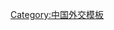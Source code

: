 <noinclude>
{{noteTA
|G1=地名
}}
</noinclude>
{{Navbox
|name  = 駐中華人民共和國外交機構
|title = {{flagicon|PRC}} [[驻中华人民共和国外交机构列表|各國駐中華人民共和國外交機構]]
|state = {{{state|autocollapse}}}
|listclass =  hlist
|above= 相關模板：[[:模板:各国驻上海外交机构|駐上海領事機構]]、[[:模板:驻广州领事机构|驻广州领事机构]]、[[:模板:駐香港領事機構|駐香港領事機構]]、[[:模板:驻华大使|驻华大使]]
|image = 

|group1 = [[中华人民共和国建交列表|建交国]]驻[[中华人民共和国|华]]<br />[[大使馆]]<br />（[[领事馆]]）
|list1 = {{Navbox |child
|groupstyle = width:6em;
|liststyle = width:auto;

|group1= 亞洲
|list1 =
*[[阿富汗驻华大使馆|阿富汗]]
*[[阿联酋驻华大使馆|阿联酋]]
**[[阿联酋驻上海总领事馆|上海]]
**[[阿联酋驻广州总领事馆|广州]]
**[[阿联酋驻香港总领事馆|香港]]
*[[阿曼驻华大使馆|阿曼]]
**[[阿曼驻香港名誉领事馆|香港]]
*[[阿塞拜疆驻华大使馆|阿塞拜疆]]
*[[巴基斯坦驻华大使馆|巴基斯坦]]
**[[巴基斯坦驻上海总领事馆|上海]]
**[[巴基斯坦驻成都总领事馆|成都]]
**[[巴基斯坦驻广州总领事馆|广州]]
**[[巴基斯坦驻香港总领事馆|香港]]
*[[巴勒斯坦驻华大使馆|巴勒斯坦]]
*[[巴林驻华大使馆|巴林]]
**[[巴林驻香港名誉领事馆|香港]]
*[[朝鲜驻华大使馆|朝鲜]]
**[[朝鲜驻沈阳总领事馆|沈阳]]
**[[朝鲜驻香港总领事馆|香港]]
**[[朝鲜驻沈阳总领事馆驻丹东领事办公室|丹东]]
**<s>[[朝鲜驻上海总领事馆|上海]]</s>
**<s>[[朝鲜驻长春总领事馆|长春]]</s>
**<s>[[朝鲜驻图们领事馆|图们]]</s>
*[[东帝汶驻华大使馆|东帝汶]]
*[[菲律宾驻华大使馆|菲律宾]]
**[[菲律宾驻厦门总领事馆|厦门]]
**[[菲律宾驻广州总领事馆|广州]]
**[[菲律宾驻上海总领事馆|上海]]
**[[菲律宾驻重庆总领事馆|重庆]]
**[[菲律宾驻香港总领事馆|香港]]
**[[菲律宾驻澳门总领事馆|澳门]]
*[[格鲁吉亚驻华大使馆|格鲁吉亚]]
*[[哈萨克斯坦驻华大使馆|哈萨克斯坦]]
**[[哈萨克斯坦驻上海总领事馆|上海]]
**[[哈萨克斯坦驻香港总领事馆|香港]]
*[[韩国驻华大使馆|韩国]]
**[[韩国驻上海总领事馆|上海]]
**[[韩国驻青岛总领事馆|青岛]]
**[[韩国驻广州总领事馆|广州]]
**{{link-ko|韩国驻沈阳总领事馆|주선양 대한민국 총영사관|沈阳}}
**[[韩国驻成都总领事馆|成都]]
**[[韩国驻西安总领事馆|西安]]
**[[韩国驻武汉总领事馆|武汉]]
**[[韩国驻香港总领事馆|香港]]
**[[韩国驻沈阳总领事馆驻大连领事办公室|大连]]
*[[吉尔吉斯斯坦驻华大使馆|吉尔吉斯斯坦]]
**[[吉尔吉斯斯坦驻广州总领事馆|广州]]
*[[柬埔寨驻华大使馆|柬埔寨]]
**[[柬埔寨驻广州总领事馆|广州]]
**[[柬埔寨驻上海总领事馆|上海]]
**[[柬埔寨驻昆明总领事馆|昆明]]
**[[柬埔寨驻重庆总领事馆|重庆]]
**[[柬埔寨驻济南总领事馆|济南]]
**[[柬埔寨驻南宁总领事馆|南宁]]
**[[柬埔寨驻西安总领事馆|西安]]
**[[柬埔寨驻海口总领事馆|海口]]
**[[柬埔寨驻香港总领事馆|香港]]
*[[卡塔尔驻华大使馆|卡塔尔]]
**[[卡塔尔驻广州总领事馆|广州]]
**[[卡塔尔驻香港总领事馆|香港]]
*[[科威特驻华大使馆|科威特]]
**[[科威特驻广州总领事馆|广州]]
**[[科威特驻上海总领事馆|上海]]
**[[科威特驻香港总领事馆|香港]]
*[[老挝驻华大使馆|老挝]]
**[[老挝驻昆明总领事馆|昆明]]
**[[老挝驻南宁总领事馆|南宁]]
**[[老挝驻上海总领事馆|上海]]
**[[老挝驻广州总领事馆|广州]]
**[[老挝驻长沙总领事馆|长沙]]
**[[老挝驻香港总领事馆|香港]]
**[[老挝驻昆明总领事馆常驻景洪办公室|景洪]]
*[[黎巴嫩驻华大使馆|黎巴嫩]]
*[[马尔代夫驻华大使馆|马尔代夫]]
**[[马尔代夫驻上海名誉领事馆|上海]]
**[[马尔代夫驻香港名誉领事馆|香港]]
*[[马来西亚驻华大使馆|马来西亚]]
**[[马来西亚驻广州总领事馆|广州]]
**[[马来西亚驻上海总领事馆|上海]]
**[[马来西亚驻昆明总领事馆|昆明]]
**[[马来西亚驻南宁总领事馆|南宁]]
**[[马来西亚驻西安总领事馆|西安]]
**[[马来西亚驻香港总领事馆|香港]]
*[[蒙古国驻华大使馆|蒙古]]
**[[蒙古驻呼和浩特总领事馆|呼和浩特]]
**[[蒙古驻上海总领事馆|上海]]
**[[蒙古驻香港总领事馆|香港]]
**[[蒙古驻二连浩特领事馆|二连浩特]]
**[[蒙古驻满洲里领事馆|满洲里]]
**<s>[[蒙古驻呼伦贝尔领事馆|呼伦贝尔]]</s>
*[[孟加拉国驻华大使馆|孟加拉国]]
**[[孟加拉国驻昆明总领事馆|昆明]]
**[[孟加拉国驻香港总领事馆|香港]]
*[[缅甸驻华大使馆|缅甸]]
**[[缅甸驻昆明总领事馆|昆明]]
**[[缅甸驻南宁总领事馆|南宁]]
**[[缅甸驻重庆总领事馆|重庆]]
**[[缅甸驻香港总领事馆|香港]]
*[[尼泊尔驻华大使馆|尼泊尔]]
**[[尼泊尔驻拉萨总领事馆|拉萨]]
**[[尼泊尔驻广州总领事馆|广州]]
**[[尼泊尔驻香港总领事馆|香港]]
**[[尼泊尔驻成都总领事馆|成都]]
**[[尼泊尔驻上海名誉领事馆|上海]]
*[[日本駐華大使館|日本]]
**[[日本驻上海总领事馆|上海]]
**[[日本驻广州总领事馆|广州]]
**[[日本驻沈阳总领事馆|沈阳]]
**[[日本驻重庆总领事馆|重庆]]
**[[日本驻青岛总领事馆|青岛]]
**[[日本驻香港总领事馆|香港]]
**[[日本驻沈阳总领事馆常驻大连领事办公室|大连]]
*[[沙特阿拉伯驻华大使馆|沙特阿拉伯]]
**[[沙特阿拉伯驻广州总领事馆|广州]]
**[[沙特阿拉伯驻香港总领事馆|香港]]
*[[斯里兰卡驻华大使馆|斯里兰卡]]
**[[斯里兰卡驻上海总领事馆|上海]]
**[[斯里兰卡驻广州总领事馆|广州]]
**<s>[[斯里兰卡驻成都领事馆|成都]]</s>
**<s>[[斯里兰卡驻香港名誉领事馆|香港]]</s>
*[[塔吉克斯坦驻华大使馆|塔吉克斯坦]]
*[[泰国驻华大使馆|泰国]]
**[[泰国驻广州总领事馆|广州]]
**[[泰国驻昆明总领事馆|昆明]]
**[[泰国驻上海总领事馆|上海]]
**[[泰国驻成都总领事馆|成都]]
**[[泰国驻厦门总领事馆|厦门]]
**[[泰国驻西安总领事馆|西安]]
**[[泰国驻南宁总领事馆|南宁]]
**[[泰国驻青岛总领事馆|青岛]]
**[[泰国驻香港总领事馆|香港]]
*[[土耳其駐華大使館|土耳其]]
**[[土耳其驻上海总领事馆|上海]]
**[[土耳其驻广州总领事馆|广州]]
**[[土耳其驻香港总领事馆|香港]]
*[[土库曼斯坦驻华大使馆|土库曼斯坦]]
*[[文莱驻华大使馆|文莱]]
**[[文莱驻香港总领事馆|香港]]
*[[乌兹别克斯坦驻华大使馆|乌兹别克斯坦]]
**[[乌兹别克斯坦驻上海总领事馆|上海]]
**[[乌兹别克斯坦驻广州总领事馆|广州]]
*[[新加坡驻华大使馆|新加坡]]
**[[新加坡驻上海总领事馆|上海]]
**[[新加坡驻厦门总领事馆|厦门]]
**[[新加坡驻广州总领事馆|广州]]
**[[新加坡驻成都总领事馆|成都]]
**[[新加坡驻香港总领事馆|香港]]
*[[叙利亚驻华大使馆|叙利亚]]
*{{link-fa|亚美尼亚驻华大使馆|سفارت ارمنستان در پکن|亚美尼亚}}
*[[也门驻华大使馆|也门]]
**[[也门驻香港名誉领事馆|香港]]
*[[伊拉克驻华大使馆|伊拉克]]
*[[伊朗驻华大使馆|伊朗]]
**[[伊朗驻上海总领事馆|上海]]
**[[伊朗驻广州总领事馆|广州]]
**[[伊朗驻香港总领事馆|香港]]
*[[以色列驻华大使馆|以色列]]
**[[以色列驻上海总领事馆|上海]]
**[[以色列驻广州总领事馆|广州]]
**[[以色列驻成都总领事馆|成都]]
**[[以色列驻香港总领事馆|香港]]
*[[印度驻华大使馆|印度]]
**[[印度驻上海总领事馆|上海]]
**[[印度驻广州总领事馆|广州]]
**[[印度驻香港总领事馆|香港]]
**<s>[[印度驻拉萨总领事馆|拉萨]]</s>
*[[印度尼西亚驻华大使馆|印度尼西亚]]
**[[印度尼西亚驻广州总领事馆|广州]]
**[[印度尼西亚驻上海总领事馆|上海]]
**[[印度尼西亚驻香港总领事馆|香港]]
*[[约旦驻华大使馆|约旦]]
**[[约旦驻香港名誉领事馆|香港]]
*{{link-ar|越南驻华大使馆|سفارة فيتنام في الصين|越南}}
**[[越南驻广州总领事馆|广州]]
**[[越南驻昆明总领事馆|昆明]]
**[[越南驻南宁总领事馆|南宁]]
**[[越南驻上海总领事馆|上海]]
**[[越南驻香港总领事馆|香港]]
**[[越南驻香港总领事馆驻澳门临时办公室|澳门]]

|group2 = 非洲
|list2  =
*[[阿尔及利亚驻华大使馆|阿尔及利亚]]
*[[埃及驻华大使馆|埃及]]
**[[埃及驻上海总领事馆|上海]]
**[[埃及驻香港总领事馆|香港]]
*[[埃塞俄比亚驻华大使馆|埃塞俄比亚]]
**[[埃塞俄比亚驻香港名誉领事馆|香港]]
**<s>[[埃塞俄比亚驻广州总领事馆|广州]]</s>
**<s>[[埃塞俄比亚驻上海总领事馆|上海]]</s>
**<s>[[埃塞俄比亚驻重庆总领事馆|重庆]]</s>
*[[安哥拉驻华大使馆|安哥拉]]
**[[安哥拉驻广州总领事馆|广州]]
**[[安哥拉驻澳门总领事馆|澳门]]
**<s>[[安哥拉驻香港总领事馆|香港]]</s>
*[[贝宁驻华大使馆|贝宁]]
**[[贝宁驻香港名誉领事馆|香港]]
*[[博茨瓦纳驻华大使馆|博茨瓦纳]]
**[[博茨瓦纳驻香港名誉领事馆|香港]]
*[[布基纳法索驻华大使馆|布基纳法索]]
*[[布隆迪驻华大使馆|布隆迪]]
**[[布隆迪驻香港名誉领事馆|香港]]
*[[赤道几内亚驻华大使馆|赤道几内亚]]
**[[赤道几内亚驻香港名誉领事馆|香港]]
*[[多哥驻华大使馆|多哥]]
**<s>[[多哥驻香港名誉领事馆|香港]]</s>
*[[厄立特里亚驻华大使馆|厄立特里亚]]
**[[厄立特里亚驻香港名誉领事馆|香港]]
*[[佛得角驻华大使馆|佛得角]]
**[[佛得角驻澳门名誉领事馆|澳门]]
*[[冈比亚驻华大使馆|冈比亚]]
*[[刚果共和国驻华大使馆|刚果（布）]]
**[[刚果共和国驻广州总领事馆|广州]]
**[[刚果共和国驻香港名誉领事馆|香港]]
*[[刚果民主共和国驻华大使馆|刚果（金）]]
**<s>[[刚果民主共和国驻香港名誉领事馆|香港]]</s>
*[[吉布提驻华大使馆|吉布提]]
**[[吉布提驻香港名誉领事馆|香港]]
*[[几内亚驻华大使馆|几内亚]]
**[[几内亚驻香港名誉领事馆|香港]]
**<s>[[几内亚驻澳门名誉领事馆|澳门]]</s>
*[[几内亚比绍驻华大使馆|几内亚比绍]]
**[[几内亚比绍驻澳门名誉领事馆|澳门]]
*[[加纳驻华大使馆|加纳]]
**[[加纳驻广州总领事馆|广州]]
**[[加纳驻香港名誉领事馆|香港]]
*[[加蓬驻华大使馆|加蓬]]
**<s>[[加蓬驻香港名誉领事馆|香港]]</s>
*[[津巴布韦驻华大使馆|津巴布韦]]
**[[津巴布韦驻香港总领事馆|香港]]
*[[喀麥隆駐華大使館|喀麥隆]]
**<s>[[喀麦隆驻香港名誉领事馆|香港]]</s>
*[[科摩罗驻华大使馆|科摩罗]]
*[[科特迪瓦驻华大使馆|科特迪瓦]]
**[[科特迪瓦驻广州总领事馆|广州]]
**[[科特迪瓦驻香港名誉领事馆|香港]]
*[[肯尼亚驻华大使馆|肯尼亚]]
**[[肯尼亚驻香港名誉领事馆|香港]]
*[[莱索托驻华大使馆|莱索托]]
**[[莱索托驻香港名誉领事馆|香港]]
*[[利比里亚驻华大使馆|利比里亚]]
*[[利比亚驻华大使馆|利比亚]]
*[[卢旺达驻华大使馆|卢旺达]]
**[[卢旺达驻香港名誉领事馆|香港]]
*[[马达加斯加驻华大使馆|马达加斯加]]
**<s>[[马达加斯加驻香港名誉领事馆|香港]]</s>
*[[马里驻华大使馆|马里]]
**[[马里驻广州总领事馆|广州]]
**[[马里驻香港名誉领事馆|香港]]
**[[马里驻澳门名誉领事馆|澳门]]
*[[马拉维驻华大使馆|马拉维]]
*[[毛里求斯驻华大使馆|毛里求斯]]
**[[毛里求斯驻香港名誉领事馆|香港]]
*[[毛里塔尼亚驻华大使馆|毛里塔尼亚]]
*[[摩洛哥驻华大使馆|摩洛哥]]
**[[摩洛哥驻香港名誉领事馆|香港]]
*[[莫桑比克驻华大使馆|莫桑比克]]
**[[莫桑比克驻澳门总领事馆|澳门]]
**[[莫桑比克驻香港名誉领事馆|香港]]
*[[纳米比亚驻华大使馆|纳米比亚]]
**[[纳米比亚驻香港名誉领事馆|香港]]
*[[南非驻华大使馆|南非]]
**[[南非驻上海总领事馆|上海]]
**[[南非驻香港总领事馆|香港]]
*[[南苏丹驻华大使馆|南苏丹]]
*[[尼日尔驻华大使馆|尼日尔]]
**[[尼日尔驻香港名誉领事馆|香港]]
**[[尼日尔驻澳门名誉领事馆|澳门]]
**<s>[[尼日尔驻广州名誉领事馆|广州]]</s>
*[[尼日利亚驻华大使馆|尼日利亚]]
**[[尼日利亚驻上海总领事馆|上海]]
**[[尼日利亚驻广州总领事馆|广州]]
**[[尼日利亚驻香港总领事馆|香港]]
*[[塞拉利昂驻华大使馆|塞拉利昂]]
*[[塞内加尔驻华大使馆|塞内加尔]]
**[[塞内加尔驻广州总领事馆|广州]]
**[[塞内加尔驻香港名誉领事馆|香港]]
*[[塞舌尔驻华大使馆|塞舌尔]]
**[[塞舌尔驻上海总领事馆|上海]]
**[[塞舌尔驻香港名誉领事馆|香港]]
*[[圣多美和普林西比驻华大使馆|圣多美和普林西比]]
*[[苏丹驻华大使馆|苏丹]]
**[[苏丹驻广州总领事馆|广州]]
**[[苏丹驻香港名誉领事馆|香港]]
*[[索马里驻华大使馆|索马里]]
*[[坦桑尼亚驻华大使馆|坦桑尼亚]]
**[[坦桑尼亚驻广州总领事馆|广州]]
**[[坦桑尼亚驻香港名誉领事馆|香港]]
*[[突尼斯驻华大使馆|突尼斯]]
**[[突尼斯驻香港名誉领事馆|香港]]
*[[乌干达驻华大使馆|乌干达]]
**[[乌干达驻广州总领事馆|广州]]
**[[乌干达驻香港名誉领事馆|香港]]
*[[赞比亚驻华大使馆|赞比亚]]
**[[赞比亚驻广州总领事馆|广州]]
*[[乍得驻华大使馆|乍得]]
*[[中非驻华大使馆|中非]]
**<s>[[中非驻香港名誉领事馆|香港]]</s>

|group3 = 歐洲
|list3  =
*[[阿尔巴尼亚驻华大使馆|阿尔巴尼亚]]
**[[阿尔巴尼亚驻香港名誉领事馆|香港]]
*[[爱尔兰驻华大使馆|爱尔兰]]
**[[爱尔兰驻上海总领事馆|上海]]
**[[爱尔兰驻香港总领事馆|香港]]
*[[爱沙尼亚驻华大使馆|爱沙尼亚]]
**[[爱沙尼亚驻香港名誉领事馆|香港]]
**[[爱沙尼亚驻澳门名誉领事馆|澳门]]
**<s>[[爱沙尼亚驻上海总领事馆|上海]]</s>
*[[奥地利驻华大使馆|奥地利]]
**[[奥地利驻上海总领事馆|上海]]
**[[奥地利驻广州总领事馆|广州]]
**[[奥地利驻成都总领事馆|成都]]
**[[奥地利驻香港总领事馆|香港]]
*[[白俄罗斯驻华大使馆|白俄罗斯]]
**[[白俄罗斯驻上海总领事馆|上海]]
**[[白俄罗斯驻广州总领事馆|广州]]
**[[白俄罗斯驻重庆总领事馆|重庆]]
**[[白俄罗斯驻香港总领事馆|香港]]
*[[保加利亚驻华大使馆|保加利亚]]
**[[保加利亚驻上海总领事馆|上海]]
*[[北马其顿驻华大使馆|北马其顿]]
*[[比利时驻华大使馆|比利时]]
**[[比利时驻上海总领事馆|上海]]
**[[比利时驻广州总领事馆|广州]]
**[[比利时驻香港总领事馆|香港]]
*[[冰岛驻华大使馆|冰岛]]
**[[冰岛驻香港名誉领事馆|香港]]
**<s>[[冰岛驻上海总领事馆|上海]]</s>
*[[波兰驻华大使馆|波兰]]
**[[波兰驻上海总领事馆|上海]]
**[[波兰驻广州总领事馆|广州]]
**[[波兰驻成都总领事馆|成都]]
**[[波兰驻香港总领事馆|香港]]
**<s>[[波兰驻天津领事馆|天津]]</s>
*[[波斯尼亚和黑塞哥维那驻华大使馆|波斯尼亚和黑塞哥维那]]
*[[丹麦驻华大使馆|丹麦]]
**[[丹麦驻上海总领事馆|上海]]
**[[丹麦驻广州总领事馆|广州]]
**<s>[[丹麦驻重庆总领事馆|重庆]]</s>
**<s>[[丹麦驻香港总领事馆|香港]]</s>
*[[德國駐華大使館|德國]]
**[[德国驻上海总领事馆|上海]]
**[[德国驻广州总领事馆|广州]]
**[[德国驻成都总领事馆|成都]]
**[[德国驻沈阳总领事馆|沈阳]]
**[[德国驻香港总领事馆|香港]]
*[[俄羅斯駐華大使館|俄罗斯]]
**[[俄罗斯驻上海总领事馆|上海]]
**[[俄罗斯驻沈阳总领事馆|沈阳]]
**[[俄罗斯驻广州总领事馆|广州]]
**[[俄罗斯驻哈尔滨总领事馆|哈尔滨]]
**[[俄罗斯驻香港总领事馆|香港]]
*[[法国驻华大使馆|法国]]
**[[法国驻上海总领事馆|上海]]
**[[法国驻广州总领事馆|广州]]
**[[法国驻武汉总领事馆|武汉]]
**[[法国驻成都总领事馆|成都]]
**{{link-fr|法国驻沈阳总领事馆|Consulat général de France à Shenyang|沈阳}}
**[[法国驻香港总领事馆|香港]]
**<s>[[法国驻澳门名誉领事馆|澳门]]</s>
*[[芬兰驻华大使馆|芬兰]]
**[[芬兰驻上海总领事馆|上海]]
**[[芬兰驻香港总领事馆|香港]]
**<s>[[芬兰驻广州总领事馆|广州]]</s>
*[[荷兰驻华大使馆|荷兰]]
**[[荷兰驻上海总领事馆|上海]]
**[[荷兰驻广州总领事馆|广州]]
**[[荷兰驻重庆总领事馆|重庆]]
**[[荷兰驻香港总领事馆|香港]]
*[[捷克驻华大使馆|捷克]]
**[[捷克驻上海总领事馆|上海]]
**[[捷克驻成都总领事馆|成都]]
**[[捷克驻香港总领事馆|香港]]
*[[黑山驻华大使馆|黑山]]
*[[拉脱维亚驻华大使馆|拉脱维亚]]
**[[拉脱维亚驻香港名誉领事馆|香港]]
*列支敦士登
**[[列支敦士登驻香港名誉领事馆|香港]]
*[[克罗地亚驻华大使馆|克罗地亚]]
**[[克罗地亚驻香港名誉领事馆|香港]]
*[[立陶宛驻华大使馆|立陶宛]]
**[[立陶宛驻香港名誉领事馆|香港]]
*[[卢森堡驻华大使馆|卢森堡]]
**[[卢森堡驻上海总领事馆|上海]]
**[[卢森堡驻香港名誉领事馆|香港]]
*[[罗马尼亚驻华大使馆|罗马尼亚]]
**[[罗马尼亚驻上海总领事馆|上海]]
**[[罗马尼亚驻香港总领事馆|香港]]
*[[马耳他驻华大使馆|马耳他]]
**[[马耳他驻上海总领事馆|上海]]
**[[马耳他驻香港名誉领事馆|香港]]
*[[摩尔多瓦驻华大使馆|摩尔多瓦]]
*摩纳哥
**[[摩纳哥驻上海名誉领事馆|上海]]
**[[摩纳哥驻北京名誉领事馆|北京]]
**[[摩纳哥驻香港名誉领事馆|香港]]
*[[挪威驻华大使馆|挪威]]
**[[挪威驻上海总领事馆|上海]]
**[[挪威驻广州总领事馆|广州]]
**[[挪威驻香港名誉领事馆|香港]]
*[[葡萄牙驻华大使馆|葡萄牙]]
**[[葡萄牙驻上海总领事馆|上海]]
**[[葡萄牙驻广州总领事馆|广州]]
**[[葡萄牙驻澳门总领事馆|澳门]]
**<s>[[葡萄牙驻香港名誉领事馆|香港]]</s>
*[[瑞典驻华大使馆|瑞典]]
**[[瑞典驻上海总领事馆|上海]]
**[[瑞典驻香港总领事馆|香港]]
**<s>[[瑞典驻广州总领事馆|广州]]</s>
*[[瑞士驻华大使馆|瑞士]]
**[[瑞士驻上海总领事馆|上海]]
**[[瑞士驻广州总领事馆|广州]]
**[[瑞士驻成都总领事馆|成都]]
**[[瑞士驻香港总领事馆|香港]]
*[[塞尔维亚驻华大使馆|塞尔维亚]]
**[[塞尔维亚驻上海总领事馆|上海]]
*[[塞浦路斯駐華大使館|塞浦路斯]]
**<s>[[塞浦路斯驻香港名誉领事馆|香港]]</s>
*圣马力诺
**[[圣马力诺驻香港名誉领事馆|香港]]
*[[斯洛伐克驻华大使馆|斯洛伐克]]
**[[斯洛伐克驻上海总领事馆|上海]]
**[[斯洛伐克驻香港名誉领事馆|香港]]
*[[斯洛文尼亚驻华大使馆|斯洛文尼亚]]
**[[斯洛文尼亚驻上海领事馆|上海]]
**[[斯洛文尼亚驻香港名誉领事馆|香港]]
*[[乌克兰驻华大使馆|乌克兰]]
**[[乌克兰驻上海总领事馆|上海]]
**[[乌克兰驻广州总领事馆|广州]]
**<s>[[乌克兰驻香港名誉领事馆|香港]]</s>
*[[西班牙驻华大使馆|西班牙]]
**[[西班牙驻上海总领事馆|上海]]
**[[西班牙驻广州总领事馆|广州]]
**[[西班牙驻香港总领事馆|香港]]
*[[希腊驻华大使馆|希腊]]
**[[希腊驻上海总领事馆|上海]]
**[[希腊驻广州总领事馆|广州]]
**[[希腊驻香港总领事馆|香港]]
*[[匈牙利驻华大使馆|匈牙利]]
**[[匈牙利驻上海总领事馆|上海]]
**[[匈牙利驻重庆总领事馆|重庆]]
**[[匈牙利驻广州总领事馆|广州]]
**[[匈牙利驻香港总领事馆|香港]]
*[[意大利驻华大使馆|意大利]]
**[[意大利驻上海总领事馆|上海]]
**[[意大利驻广州总领事馆|广州]]
**[[意大利驻重庆总领事馆|重庆]]
**[[意大利驻香港总领事馆|香港]]
*[[英国驻华大使馆|英国]]
**[[英国驻上海总领事馆|上海]]
**[[英国驻广州总领事馆|广州]]
**[[英国驻重庆总领事馆|重庆]]
**[[英国驻武汉总领事馆|武汉]]
**[[英国驻香港总领事馆|香港]]
**[[英国驻澳门名誉领事馆|澳门]]

|group4 = 北美洲
|list4  =
*[[巴巴多斯驻华大使馆|巴巴多斯]]
**[[巴巴多斯驻香港名誉领事馆|香港]]
*[[巴哈马驻华大使馆|巴哈马]]
**<s>[[巴哈马驻香港名誉领事馆|香港]]</s>
*[[巴拿马驻华大使馆|巴拿马]]
**[[巴拿马驻上海总领事馆|上海]]
**[[巴拿马驻广州总领事馆|广州]]
**[[巴拿马驻香港总领事馆|香港]]
*[[多米尼加驻华大使馆|多米尼加]]
**[[多米尼加驻香港总领事馆|香港]]
*[[多米尼克驻华大使馆|多米尼克]]
*[[格林纳达驻华大使馆|格林纳达]]
**[[格林纳达驻香港名誉领事馆|香港]]
**[[格林纳达驻澳门名誉领事馆|澳门]]
*[[哥斯达黎加驻华大使馆|哥斯达黎加]]
**[[哥斯达黎加驻上海总领事馆|上海]]
*[[古巴驻华大使馆|古巴]]
**[[古巴驻上海总领事馆|上海]]
**[[古巴驻广州总领事馆|广州]]
**<s>[[古巴驻香港名誉领事馆|香港]]</s>
*[[加拿大驻华大使馆|加拿大]]
**[[加拿大驻上海总领事馆|上海]]
**[[加拿大驻广州总领事馆|广州]]
**[[加拿大驻重庆总领事馆|重庆]]
**[[加拿大驻香港及澳门总领事馆|香港]]
*[[美国驻华大使馆|美國]]
**[[美国驻广州总领事馆|广州]]
**[[美国驻上海总领事馆|上海]]
**[[美国驻沈阳总领事馆|沈阳]]
**[[美国驻武汉总领事馆|武汉]]
**[[美國駐香港及澳門總領事館|香港]]
**<s>[[美国驻成都总领事馆|成都]]</s>
*[[墨西哥驻华大使馆|墨西哥]]
**[[墨西哥驻上海总领事馆|上海]]
**[[墨西哥驻广州总领事馆|广州]]
**[[墨西哥驻香港总领事馆|香港]]
*[[萨尔瓦多驻华大使馆|萨尔瓦多]]
*[[特立尼达和多巴哥驻华大使馆|特立尼达和多巴哥]]
**<s>[[特立尼达和多巴哥驻香港名誉领事馆|香港]]</s>
*[[牙买加驻华大使馆|牙买加]]
**[[牙买加驻香港名誉领事馆|香港]]

|group5 = 南美洲
|list5  =
*[[阿根廷驻华大使馆|阿根廷]]
**[[阿根廷驻广州总领事馆|广州]]
**[[阿根廷驻上海总领事馆|上海]]
**[[阿根廷驻香港总领事馆|香港]]
*[[巴西驻华大使馆|巴西]]
**[[巴西驻上海总领事馆|上海]]
**[[巴西驻广州总领事馆|广州]]
**[[巴西驻香港总领事馆|香港]]
*[[秘鲁驻华大使馆|秘鲁]]
**[[秘鲁驻上海总领事馆|上海]]
**[[秘鲁驻广州总领事馆|广州]]
**[[秘鲁驻香港总领事馆|香港]]
**[[秘鲁驻澳门名誉领事馆|澳门]]
*[[玻利维亚驻华大使馆|玻利维亚]]
**<s>[[玻利维亚驻广州总领事馆|广州]]</s>
*[[厄瓜多尔驻华大使馆|厄瓜多尔]]
**[[厄瓜多尔驻上海总领事馆|上海]]
**[[厄瓜多尔驻广州总领事馆|广州]]
*[[哥伦比亚驻华大使馆|哥伦比亚]]
**[[哥伦比亚驻上海总领事馆|上海]]
**[[哥伦比亚驻广州总领事馆|广州]]
**[[哥伦比亚驻香港总领事馆|香港]]
*[[圭亚那驻华大使馆|圭亚那]]
*[[苏里南驻华大使馆|苏里南]]
**[[苏里南驻香港名誉领事馆|香港]]
**<s>[[苏里南驻澳门名誉领事馆|澳门]]</s>
*[[委内瑞拉驻华大使馆|委内瑞拉]]
**[[委内瑞拉驻上海总领事馆|上海]]
**[[委内瑞拉驻广州总领事馆|广州]]
**[[委内瑞拉驻香港总领事馆|香港]]
*[[乌拉圭驻华大使馆|乌拉圭]]
**[[乌拉圭驻上海总领事馆|上海]]
**[[乌拉圭驻广州总领事馆|广州]]
**[[乌拉圭驻重庆总领事馆|重庆]]
**[[乌拉圭驻香港名誉领事馆|香港]]
*[[智利驻华大使馆|智利]]
**[[智利驻上海总领事馆|上海]]
**[[智利驻广州总领事馆|广州]]
**[[智利驻成都总领事馆|成都]]
**[[智利驻香港总领事馆|香港]]

|group6 = 大洋洲
|list6  =
*[[澳大利亚驻华大使馆|澳大利亚]]
**[[澳大利亚驻上海总领事馆|上海]]
**[[澳大利亚驻广州总领事馆|广州]]
**[[澳大利亚驻成都总领事馆|成都]]
**[[澳大利亚驻沈阳总领事馆|沈阳]]
**[[澳大利亚驻香港总领事馆|香港]]
*[[巴布亚新几内亚驻华大使馆|巴布亚新几内亚]]
**[[巴布亚新几内亚驻上海名誉领事馆|上海]]
**[[巴布亚新几内亚驻香港名誉领事馆|香港]]
*[[斐济驻华大使馆|斐济]]
**[[斐济驻上海总领事馆|上海]]
**[[斐济驻香港名誉领事馆|香港]]
*[[密克罗尼西亚联邦驻华大使馆|密克罗尼西亚联邦]]
**[[密克罗尼西亚联邦驻香港名誉领事馆|香港]]
*[[萨摩亚驻华大使馆|萨摩亚]]
**[[萨摩亚驻香港名誉领事馆|香港]]
*[[汤加驻华大使馆|汤加]]
**[[汤加驻香港名誉领事馆|香港]]
*[[瓦努阿图驻华大使馆|瓦努阿图]]
**[[瓦努阿图驻上海总领事馆|上海]]
**[[瓦努阿图驻香港总领事馆|香港]]
*[[新西兰驻华大使馆|新西兰]]
**[[新西兰驻上海总领事馆|上海]]
**[[新西兰驻广州总领事馆|广州]]
**[[新西兰驻成都总领事馆|成都]]
**[[新西兰驻香港总领事馆|香港]]

|group7 = 达成协议<br/>尚未开馆
|list7  = 
*菲律宾
**[[菲律宾驻成都总领事馆|成都]]
*马尔代夫
**[[马尔代夫驻昆明领事馆|昆明]]
*沙特阿拉伯
**[[沙特阿拉伯驻上海总领事馆|上海]]
*亚美尼亚
**[[亚美尼亚驻广州总领事馆|广州]]
*也门
**[[也门驻华大使馆驻上海领事办公室|上海]]
**[[也门驻华大使馆驻广州领事办公室|广州]]
*印度
**[[印度驻成都总领事馆|成都]]
*几内亚
**[[几内亚驻上海名誉领事馆|上海]]
*科摩罗
**[[科摩罗驻香港总领事馆|香港]]
*利比里亚
**[[利比里亚驻香港名誉领事馆|香港]]
*坦桑尼亚
**[[坦桑尼亚驻广州名誉领事馆|广州]]
*阿尔巴尼亚
**[[阿尔巴尼亚驻广州总领事馆|广州]]
*保加利亚
**[[保加利亚驻香港总领事馆|香港]]
*俄罗斯
**[[俄罗斯驻武汉总领事馆|武汉]]
*西班牙
**[[西班牙驻成都总领事馆|成都]]
*希腊
**[[希腊驻成都总领事馆|成都]]
*多米尼加
**[[多米尼加驻上海总领事馆|上海]]
*多米尼克
**[[多米尼克驻香港总领事馆|香港]]
*牙买加
**[[牙买加驻上海名誉领事馆|上海]]
*厄瓜多尔
**[[厄瓜多尔驻香港总领事馆|香港]]
*瓦努阿图
**[[瓦努阿图驻广州总领事馆|广州]]
*哈萨克斯坦
**[[哈萨克斯坦驻西安总领事馆|西安]]
}}

|group2 = 非建交国驻华<br/>办事处、领事馆
|list2 =
*不丹
**[[不丹驻香港名誉领事馆|香港]]
**<s>[[不丹驻澳门名誉领事馆|澳门]]</s>
* [[海地中国贸易发展办事处|海地]]

|group3 = 國際組織驻华<br />代表机构
|list3  = 
*[[欧洲联盟驻华使团|欧盟]]
**[[欧洲联盟香港办事处|香港]]
*[[非盟驻华代表处|非盟]]

 }}<noinclude>
{{collapsible option}}
[[Category:驻中华人民共和国大使馆| ]]
[[Category:中国外交模板]]
</noinclude>